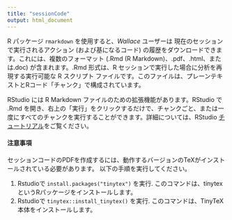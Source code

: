 ```yaml
---
title: "sessionCode"
output: html_document
---
```


R パッケージ `rmarkdown` を使用すると、*Wallace* ユーザーは 現在のセッションで実行されるアクション (および基になるコード) の履歴をダウンロードできます。これには、複数のフォーマット (.Rmd (R Markdown)、.pdf、.html、または.doc) が含まれます。.Rmd 形式は、R セッションで実行した場合に分析を再現する実行可能な R スクリプト ファイルです。このファイルは、プレーンテキストとRコード「チャンク」で構成されています。

RStudio には R Markdown ファイルのための拡張機能があります。RStudio で .Rmd を開き、右上の「実行」をクリックするだけで、チャンクごと、または一度にすべてのチャンクを実行することができます。詳細については、RStudio [チュートリアル](http://rmarkdown.rstudio.com/lesson-1.html)をご覧ください。

#### 注意事項
セッションコードのPDFを作成するには、動作するバージョンのTeXがインストールされている必要があります。
以下の手順を実行してください。
  
1. Rstudioで `install.packages("tinytex")` を実行. このコマンドは、tinytexというRパッケージをインストールします。
2. Rstudioで `tinytex::install_tinytex()` を実行. このコマンドは、TinyTeX本体をインストールします。

